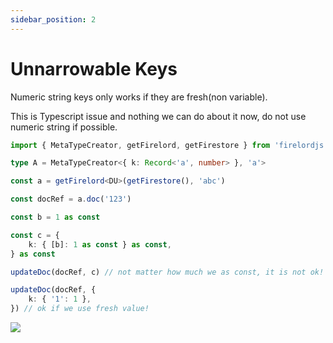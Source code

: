 ```yaml
---
sidebar_position: 2
---
```


# Unnarrowable Keys


Numeric string keys only works if they are fresh(non variable).

This is Typescript issue and nothing we can do about it now, do not use numeric string if possible.

```ts
import { MetaTypeCreator, getFirelord, getFirestore } from 'firelordjs'

type A = MetaTypeCreator<{ k: Record<'a', number> }, 'a'>

const a = getFirelord<DU>(getFirestore(), 'abc')

const docRef = a.doc('123')

const b = 1 as const

const c = {
	k: { [b]: 1 as const } as const,
} as const

updateDoc(docRef, c) // not matter how much we as const, it is not ok!

updateDoc(docRef, {
	k: { '1': 1 },
}) // ok if we use fresh value!
```

<Image
	src="/firelordv2.8/unnarrowable.png"
	text="unnarrowable numeric string"
/>
